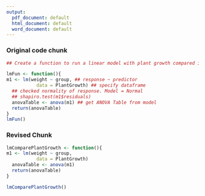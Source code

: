 ```yaml
---
output:
  pdf_document: default
  html_document: default
  word_document: default
---
```



### Original code chunk
```r
## Create a function to run a linear model with plant growth compared in different groups

lmFun <- function(){
m1 <- lm(weight ~ group, ## response ~ predictor
           data = PlantGrowth) ## specify dataframe
  ## checked normality of response. Model = Normal
  ## shapiro.test(m1$residuals) 
  anovaTable <- anova(m1) ## get ANOVA Table from model
  return(anovaTable)
}
lmFun()

```

### Revised Chunk
```r

lmComparePlantGrowth <- function(){
m1 <- lm(weight ~ group, 
           data = PlantGrowth)
  anovaTable <- anova(m1)
  return(anovaTable)
}

lmComparePlantGrowth()

```